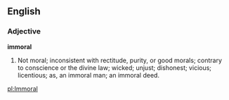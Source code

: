 ==English==

===Adjective===

'''immoral'''

#Not moral; inconsistent with rectitude, purity, or good morals; contrary to conscience or the divine law; wicked; unjust; dishonest; vicious; licentious; as, an immoral man; an immoral deed.

[[pl:Immoral]]